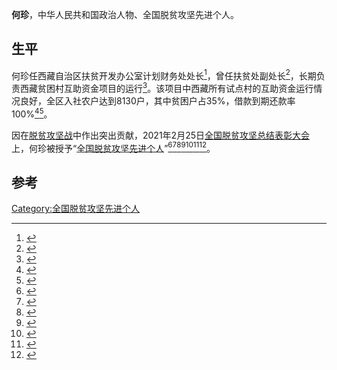 '''何珍'''，中华人民共和国政治人物、全国脱贫攻坚先进个人。

== 生平 ==
何珍任西藏自治区扶贫开发办公室计划财务处处长<ref>{{Cite web|title=至高荣誉！西藏这些集体和个人受到全国表彰-阿里地区生态环境局|url=http://hb.al.gov.cn/info/1070/2167.htm|accessdate=2021-04-08|work=hb.al.gov.cn|archive-date=2021-04-08|archive-url=https://web.archive.org/web/20210408175305/http://hb.al.gov.cn/info/1070/2167.htm|dead-url=no}}</ref>，曾任扶贫处副处长<ref>{{cite news |author1=孙文娟 |author2=何静 |editor1=杨念黎 |editor2=马晓艳 |title=产业扶贫挑大梁——访自治区扶贫办扶贫处副处长何珍 |url=http://epaper.chinatibetnews.com/xzrb/xzrb/html/2013-08/19/content_471247.htm |accessdate=2021-04-08 |work=西藏日报 |date=2013-08-19 |archiveurl=https://archive.today/20210409133926/https://sm.ms/image/c8NP5Y2eJiyDKtu |archivedate=2021-04-09 |deadurl=no }}</ref>，长期负责西藏贫困村互助资金项目的运行<ref>{{Cite web|title=西藏：互助资金成为贫困群众增收致富“敲门砖”|url=http://www.gov.cn/jrzg/2011-11/07/content_1987579.htm|accessdate=2021-04-08|work=www.gov.cn|archive-date=2021-04-08|archive-url=https://web.archive.org/web/20210408175350/http://www.gov.cn/jrzg/2011-11/07/content_1987579.htm|dead-url=no}}</ref>。该项目中西藏所有试点村的互助资金运行情况良好，全区入社农户达到8130户，其中贫困户占35%，借款到期还款率100%<ref>{{Cite web|title=西藏：互助资金成为贫困群众增收致富“敲门砖” - 惠农网|url=https://news.cnhnb.com/rdzx/detail/297682/|accessdate=2021-04-08|work=news.cnhnb.com|archive-date=2021-04-08|archive-url=https://web.archive.org/web/20210408175358/https://news.cnhnb.com/rdzx/detail/297682/|dead-url=no}}</ref><ref>{{Cite web|title=西藏：互助资金成为贫困群众增收致富“敲门砖”|url=http://www.scio.gov.cn/zhzc/8/1/Document/1042158/1042158.htm|accessdate=2021-04-08|work=www.scio.gov.cn}}</ref>。

因在[[脱贫攻坚战|脱贫攻坚战]]中作出突出贡献，2021年2月25日[[全国脱贫攻坚总结表彰大会|全国脱贫攻坚总结表彰大会]]上，何珍被授予“[[全国脱贫攻坚先进个人|全国脱贫攻坚先进个人]]”<ref>{{Cite web|title=关于全国脱贫攻坚先进个人先进集体拟表彰对象的公示|url=https://www.chinanews.com/gn/2021/02-10/9409480.shtml|accessdate=2021-03-12|work=[[中新网|中新网]]|archive-date=2021-02-15|archive-url=https://web.archive.org/web/20210215003222/http://www.chinanews.com/gn/2021/02-10/9409480.shtml|dead-url=no}}</ref><ref>{{Cite web|title=全国脱贫攻坚1981名先进个人和1501个先进集体名单发布|url=https://www.thepaper.cn/newsDetail_forward_11460123|accessdate=2021-03-12|work=[[澎湃新闻|澎湃新闻]]|archive-date=2021-02-28|archive-url=https://web.archive.org/web/20210228125058/https://www.thepaper.cn/newsDetail_forward_11460123|dead-url=no}}</ref><ref>{{Cite web|title=全国脱贫攻坚先进个人1981名、先进集体1501个 名单公布|url=https://www.bjnews.com.cn/detail/161425514215596.html|accessdate=2021-03-12|work=[[北京新闻网|北京新闻网]]|archive-date=2021-08-20|archive-url=https://web.archive.org/web/20210820171915/https://www.bjnews.com.cn/detail/161425514215596.html|dead-url=no}}</ref><ref>{{cite web | title=关于表彰全国脱贫攻坚先进个人和先进集体的决定 | website=人民日报 | date=2013-07-17 | url=http://paper.people.com.cn/rmrb/html/2021-02/26/nw.D110000renmrb_20210226_4-03.htm | language=zh | access-date=2021-03-17 | archive-date=2021-08-13 | archive-url=https://web.archive.org/web/20210813225632/http://paper.people.com.cn/rmrb/html/2021-02/26/nw.D110000renmrb_20210226_4-03.htm | dead-url=no }}</ref><ref>{{cite web | title=全国脱贫攻坚先进个人名单 | website=光明日报-光明网 | url=https://epaper.gmw.cn/gmrb/html/2021-02/26/nw.D110000gmrb_20210226_1-08.htm | language=zh | access-date=2021-03-17 | archive-date=2021-12-03 | archive-url=https://web.archive.org/web/20211203003331/https://epaper.gmw.cn/gmrb/html/2021-02/26/nw.D110000gmrb_20210226_1-08.htm | dead-url=no }}</ref><ref>{{cite web | title=全国脱贫攻坚1981名先进个人和1501个先进集体名单发布 | website=东方网 | date=2021-02-25 | url=https://n.eastday.com/pnews/161425172177019915 | language=zh | access-date=2021-03-17 | archive-date=2021-12-03 | archive-url=https://web.archive.org/web/20211203003339/https://n.eastday.com/pnews/161425172177019915 | dead-url=no }}</ref><ref>{{cite web | title=中共中央国务院关于表彰全国脱贫攻坚先进个人和先进集体的决定 | website=[[环球网|环球网]] | url=https://china.huanqiu.com/article/424sBpZGkdl | language=zh | access-date=2021-03-17 | archive-date=2021-08-20 | archive-url=https://web.archive.org/web/20210820144800/https://china.huanqiu.com/article/424sBpZGkdl | dead-url=no }}</ref>。

==参考==
{{Reflist}}

[[Category:全国脱贫攻坚先进个人|Category:全国脱贫攻坚先进个人]]